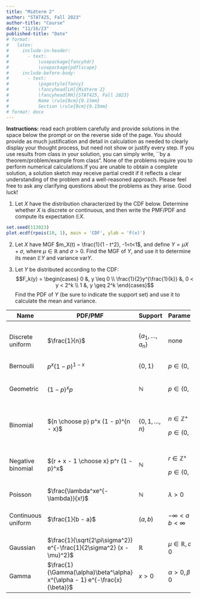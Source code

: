 ```yaml
---
title: "Midterm 2"
author: "STAT425, Fall 2023"
author-title: "Course"
date: "11/16/23"
published-title: "Date"
# format:
#   latex:
#     include-in-header:
#       - text:
#           \usepackage{fancyhdr}
#           \usepackage{pdflscape}
#     include-before-body:
#       - text:
#           \pagestyle{fancy}
#           \fancyhead[LH]{Midterm 2}
#           \fancyhead[RH]{STAT425, Fall 2023}
#           Name \rule{8cm}{0.15mm}
#           Section \rule{8cm}{0.15mm}
# format: docx
---
```


**Instructions:** read each problem carefully and provide solutions in the space below the prompt or on the reverse side of the page. You should provide as much justification and detail in calculation as needed to clearly display your thought process, but need not show or justify every step. If you use results from class in your solution, you can simply write, \`\`by a theorem/problem/example from class\ldots{}". None of the problems require you to perform numerical calculations.If you are unable to obtain a complete solution, a solution sketch may receive partial credit if it reflects a clear understanding of the problem and a well-reasoned approach. Please feel free to ask any clarifying questions about the problems as they arise. Good luck!

1. Let $X$ have the distribution characterized by the CDF below. Determine whether $X$ is discrete or continuous, and then write the PMF/PDF and compute its expectation $\mathbb{E}X$.


```r
set.seed(113023)
plot.ecdf(rpois(10, 1), main = 'CDF', ylab = 'F(x)')
```

2. Let $X$ have MGF $m_X(t) = \frac{1}{1 - t^2}, -1<t<1$, and define $Y = \mu X + \sigma$, where $\mu \in \mathbb{R}$ and $\sigma > 0$. Find the MGF of $Y$, and use it to determine its mean $\mathbb{E}Y$ and variance $\text{var}Y$.

3. Let $Y$ be distributed according to the CDF: $$F_k(y) = \begin{cases} 0 &, y \leq 0 \\ \frac{1}{2}y^{\frac{1}{k}} &, 0 < y < 2^k \\ 1 &, y \geq 2^k \end{cases}$$ Find the PDF of $Y$ (be sure to indicate the support set) and use it to calculate the mean and variance.


<!-- 1.  Let $X$ be distributed according to the mass function below. Determine the value of $p$, sketch the CDF (a log scale is acceptable), and find $\mathbb{E}X$. -->

<!-- | $x$       | $P(X = x)$ | -->
<!-- |-----------|------------| -->
<!-- | $\log(1)$ | 0.4        | -->
<!-- | $\log(2)$ | 0.1        | -->
<!-- | $\log(3)$ | 0.2        | -->
<!-- | $\log(4)$ | $p$        | -->
<!-- | $\log(5)$ | 0.2        | -->

<!-- 2.  Consider a random variable $Z \sim f(z)$ where $f(z) = ce^{-\left|z\right|}$ where $z\in\mathbb{R}$. Determine the value of $c$ that makes this a density and then find the moment generating function of $Z$. -->

<!--     (*Hints*: $\int_\mathbb{R} g(|x|) dx = \int_{-\infty}^0 g(-x) dx + \int_0^\infty g(x)dx$.) -->

<!-- 3.  Let $U \sim \text{uniform}(0, 1)$. Find the distribution of $U^\frac{1}{k}$ and show that $\mathbb{E}\left[U^\frac{1}{k}\right] \rightarrow 1$ and $\text{var}\left[U^\frac{1}{k}\right] \rightarrow 0$ as $k \rightarrow \infty$. -->

+--------------------+----------------------------------------------------------------------------+-----------------------+----------------------------------+----------------------+-----------------------------------------------+-----------------------------------------------------------------------------------------+
| Name               | PDF/PMF                                                                    | Support               | Parameters                       | Mean                 | Variance                                      | MGF                                                                                     |
+====================+============================================================================+=======================+==================================+======================+===============================================+=========================================================================================+
| Discrete uniform   | $\frac{1}{n}$                                                              | $\{a_1, \dots, a_n\}$ | none                             | $\bar{a}$            | $\frac{1}{n}\sum_{i = 1}^n (a_i - \bar{a})^2$ | $\frac{1}{n}\sum_{i = 1}^n e^{ta_i}$                                                    |
+--------------------+----------------------------------------------------------------------------+-----------------------+----------------------------------+----------------------+-----------------------------------------------+-----------------------------------------------------------------------------------------+
| Bernoulli          | $p^x (1 - p)^{1 - x}$                                                      | $\{0, 1\}$            | $p \in (0, 1)$                   | $p$                  | $p(1 - p)$                                    | $1 - p + pe^t$                                                                          |
+--------------------+----------------------------------------------------------------------------+-----------------------+----------------------------------+----------------------+-----------------------------------------------+-----------------------------------------------------------------------------------------+
| Geometric          | $(1 - p)^x p$                                                              | $\mathbb{N}$          | $p \in (0, 1)$                   | $\frac{1 - p}{p}$    | $\frac{1 - p}{p^2}$                           | $\frac{p}{1 - (1 - p)e^t}$                                                              |
|                    |                                                                            |                       |                                  |                      |                                               |                                                                                         |
|                    |                                                                            |                       |                                  |                      |                                               | $t < -\log(1 - p)$                                                                      |
+--------------------+----------------------------------------------------------------------------+-----------------------+----------------------------------+----------------------+-----------------------------------------------+-----------------------------------------------------------------------------------------+
| Binomial           | ${n \choose p} p^x (1 - p)^{n - x}$                                        | $\{0, 1, \dots, n\}$  | $n \in \mathbb{Z}^+$             | $np$                 | $np(1 - p)$                                   | $\left(1 - p + pe^t\right)^n$                                                           |
|                    |                                                                            |                       |                                  |                      |                                               |                                                                                         |
|                    |                                                                            |                       | $p \in (0, 1)$                   |                      |                                               |                                                                                         |
+--------------------+----------------------------------------------------------------------------+-----------------------+----------------------------------+----------------------+-----------------------------------------------+-----------------------------------------------------------------------------------------+
| Negative binomial  | ${r + x - 1 \choose x} p^r (1 - p)^x$                                      | $\mathbb{N}$          | $r \in \mathbb{Z}^+$             | $\frac{r(1 - p)}{p}$ | $\frac{r(1 - p)}{p^2}$                        | $\left(\frac{p}{1 - (1 - p)e^t}\right)^r$                                               |
|                    |                                                                            |                       |                                  |                      |                                               |                                                                                         |
|                    |                                                                            |                       | $p \in (0, 1)$                   |                      |                                               | $t < -\log(1 - p)$                                                                      |
+--------------------+----------------------------------------------------------------------------+-----------------------+----------------------------------+----------------------+-----------------------------------------------+-----------------------------------------------------------------------------------------+
| Poisson            | $\frac{\lambda^xe^{-\lambda}}{x!}$                                         | $\mathbb{N}$          | $\lambda > 0$                    | $\lambda$            | $\lambda$                                     | $\exp\left\{-\lambda(1 - e^t)\right\}$                                                  |
+--------------------+----------------------------------------------------------------------------+-----------------------+----------------------------------+----------------------+-----------------------------------------------+-----------------------------------------------------------------------------------------+
| Continuous uniform | $\frac{1}{b - a}$                                                          | $(a, b)$              | $-\infty < a < b < \infty$       | $\frac{b + a}{2}$    | $\frac{(b - a)^2}{12}$                        | $\begin{cases}\frac{e^{ta} - e^{tb}}{t(b - a)} &,\;t\neq 0 \\ 1 &,\; t = 0 \end{cases}$ |
+--------------------+----------------------------------------------------------------------------+-----------------------+----------------------------------+----------------------+-----------------------------------------------+-----------------------------------------------------------------------------------------+
| Gaussian           | $\frac{1}{\sqrt{2\pi\sigma^2}} e^{-\frac{1}{2\sigma^2} (x - \mu)^2}$       | $\mathbb{R}$          | $\mu \in \mathbb{R}, \sigma > 0$ | $\mu$                | $\sigma^2$                                    | $\exp\left\{\mu t + \frac{1}{2}t^2\sigma^2\right\}$                                     |
+--------------------+----------------------------------------------------------------------------+-----------------------+----------------------------------+----------------------+-----------------------------------------------+-----------------------------------------------------------------------------------------+
| Gamma              | $\frac{1}{\Gamma(\alpha)\beta^\alpha} x^{\alpha - 1} e^{-\frac{x}{\beta}}$ | $x > 0$               | $\alpha > 0, \beta > 0$          | $\alpha\beta$        | $\alpha\beta^2$                               | $\left(1 - \beta t\right)^{-\alpha}$                                                    |
+--------------------+----------------------------------------------------------------------------+-----------------------+----------------------------------+----------------------+-----------------------------------------------+-----------------------------------------------------------------------------------------+
